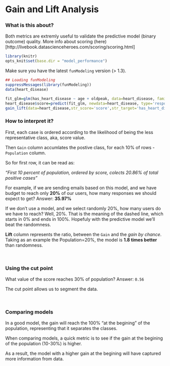 Gain and Lift Analysis
====

### What is this about?

Both metrics are extremly useful to validate the predictive model (binary outcome) quality. More info about scoring (here)[http://livebook.datascienceheroes.com/scoring/scoring.html]

```r
library(knitr)
opts_knit$set(base.dir = "model_performance")
```

Make sure you have the latest `funModeling` version (> 1.3).

```r
## Loading funModeling
suppressMessages(library(funModeling)) 
data(heart_disease)
```

```r
fit_glm=glm(has_heart_disease ~ age + oldpeak, data=heart_disease, family = binomial)
heart_disease$score=predict(fit_glm, newdata=heart_disease, type='response')
gain_lift(data=heart_disease,str_score='score',str_target='has_heart_disease')
```

### How to interpret it?

First, each case is ordered according to the likelihood of being the less representative class, aka, score value.

Then `Gain` column accumlates the postive class, for each 10% of rows - `Population` column.

So for first row, it can be read as:

_"First 10 percent of population, ordered by score, colects 20.86% of total positive cases"_

For example, if we are sending emails based on this model, and we have budget to reach only **20%** of our users, how many responses we should expect to get?  Answer: **35.97%**

If we don't use a model, and we select randomly 20%, how many users do we have to reach? Well, 20%. That is the meaning of the dashed line, which starts in 0% and ends in 100%. Hopefuly with the predictive model we'll beat the randomness.


**Lift** column represents the ratio, between the `Gain` and the _gain by chance_. Taking as an example the Population=20%, the model is **1.8 times better** than randomness.

<br>

### Using the cut point

What value of the score reaches 30% of population? 
Answer: `0.56`

The cut point allows us to segment the data.



<br>

### Comparing models

In a good model, the gain will reach the 100% "at the begining" of the population, representing that it separates the classes.

When comparing models, a quick metric is to see if the gain at the begining of the population (10-30%) is higher.  

As a result, the model with a higher gain at the begining will have captured more information from data.
